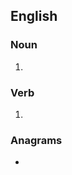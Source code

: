 ==English==

===Noun===
{{head|en|noun form}}

# {{plural of|en|escrow}}

===Verb===
{{head|en|verb form}}

# {{en-third-person singular of|escrow}}

===Anagrams===
* {{anagrams|en|a=ceorssw|scowers}}